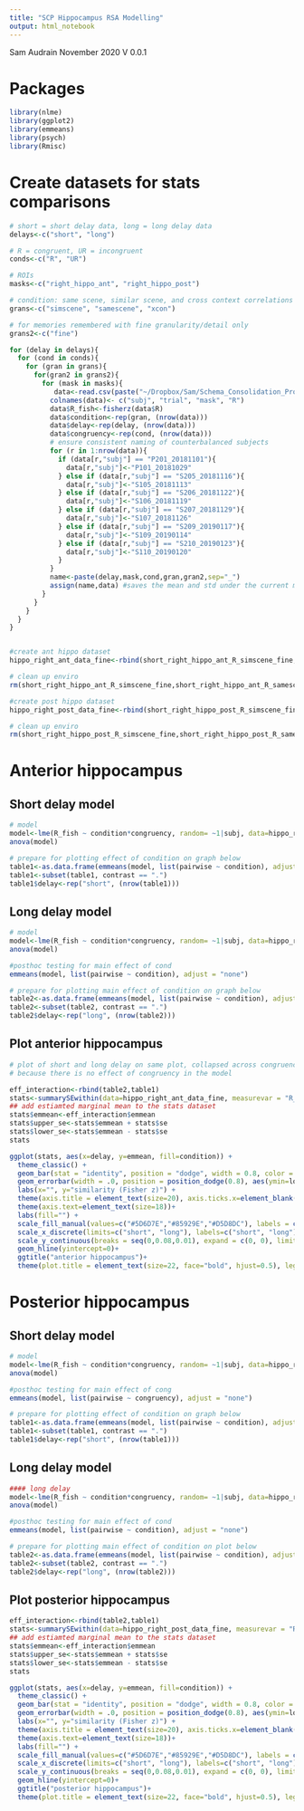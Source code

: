 ```yaml
---
title: "SCP Hippocampus RSA Modelling"
output: html_notebook
---
```


Sam Audrain November 2020 
V 0.0.1

# Packages
```r
library(nlme)
library(ggplot2)
library(emmeans)
library(psych)
library(Rmisc)

```


# Create datasets for stats comparisons
```r

# short = short delay data, long = long delay data
delays<-c("short", "long")

# R = congruent, UR = incongruent
conds<-c("R", "UR")

# ROIs
masks<-c("right_hippo_ant", "right_hippo_post")

# condition: same scene, similar scene, and cross context correlations
grans<-c("simscene", "samescene", "xcon")

# for memories remembered with fine granularity/detail only
grans2<-c("fine")

for (delay in delays){
  for (cond in conds){
    for (gran in grans){
      for(gran2 in grans2){
        for (mask in masks){
           data<-read.csv(paste("~/Dropbox/Sam/Schema_Consolidation_Project/R_SCP/SCP_StatsModels_clean/RSA_output/",cond,"_corrs_",gran,"_fine_",delay,"_",mask,".csv",sep=""),header = FALSE, sep=" ",stringsAsFactors = FALSE)
          colnames(data)<- c("subj", "trial", "mask", "R")
          data$R_fish<-fisherz(data$R)
          data$condition<-rep(gran, (nrow(data)))
          data$delay<-rep(delay, (nrow(data)))
          data$congruency<-rep(cond, (nrow(data)))
          # ensure consistent naming of counterbalanced subjects
          for (r in 1:nrow(data)){
            if (data[r,"subj"] == "P201_20181101"){
              data[r,"subj"]<-"P101_20181029"
            } else if (data[r,"subj"] == "S205_20181116"){
              data[r,"subj"]<-"S105_20181113"
            } else if (data[r,"subj"] == "S206_20181122"){
              data[r,"subj"]<-"S106_20181119"
            } else if (data[r,"subj"] == "S207_20181129"){
              data[r,"subj"]<-"S107_20181126"
            } else if (data[r,"subj"] == "S209_20190117"){
              data[r,"subj"]<-"S109_20190114"
            } else if (data[r,"subj"] == "S210_20190123"){
              data[r,"subj"]<-"S110_20190120"
            }
          }
          name<-paste(delay,mask,cond,gran,gran2,sep="_")
          assign(name,data) #saves the mean and std under the current masks name
        }
      }
    }
  }
}


#create ant hippo dataset 
hippo_right_ant_data_fine<-rbind(short_right_hippo_ant_R_simscene_fine,short_right_hippo_ant_R_samescene_fine,short_right_hippo_ant_R_xcon_fine, short_right_hippo_ant_UR_simscene_fine,short_right_hippo_ant_UR_samescene_fine,short_right_hippo_ant_UR_xcon_fine,long_right_hippo_ant_R_simscene_fine,long_right_hippo_ant_R_samescene_fine,long_right_hippo_ant_R_xcon_fine, long_right_hippo_ant_UR_simscene_fine,long_right_hippo_ant_UR_samescene_fine,long_right_hippo_ant_UR_xcon_fine)

# clean up enviro
rm(short_right_hippo_ant_R_simscene_fine,short_right_hippo_ant_R_samescene_fine,short_right_hippo_ant_R_xcon_fine, short_right_hippo_ant_UR_simscene_fine,short_right_hippo_ant_UR_samescene_fine,short_right_hippo_ant_UR_xcon_fine,long_right_hippo_ant_R_simscene_fine,long_right_hippo_ant_R_samescene_fine,long_right_hippo_ant_R_xcon_fine, long_right_hippo_ant_UR_simscene_fine,long_right_hippo_ant_UR_samescene_fine,long_right_hippo_ant_UR_xcon_fine)

#create post hippo dataset
hippo_right_post_data_fine<-rbind(short_right_hippo_post_R_simscene_fine,short_right_hippo_post_R_samescene_fine,short_right_hippo_post_R_xcon_fine, short_right_hippo_post_UR_simscene_fine,short_right_hippo_post_UR_samescene_fine,short_right_hippo_post_UR_xcon_fine,long_right_hippo_post_R_simscene_fine,long_right_hippo_post_R_samescene_fine,long_right_hippo_post_R_xcon_fine, long_right_hippo_post_UR_simscene_fine,long_right_hippo_post_UR_samescene_fine,long_right_hippo_post_UR_xcon_fine)

# clean up enviro
rm(short_right_hippo_post_R_simscene_fine,short_right_hippo_post_R_samescene_fine,short_right_hippo_post_R_xcon_fine, short_right_hippo_post_UR_simscene_fine,short_right_hippo_post_UR_samescene_fine,short_right_hippo_post_UR_xcon_fine,long_right_hippo_post_R_simscene_fine,long_right_hippo_post_R_samescene_fine,long_right_hippo_post_R_xcon_fine, long_right_hippo_post_UR_simscene_fine,long_right_hippo_post_UR_samescene_fine,long_right_hippo_post_UR_xcon_fine)

```

# Anterior hippocampus

## Short delay model
```r
# model
model<-lme(R_fish ~ condition*congruency, random= ~1|subj, data=hippo_right_ant_data_fine, na.action=na.omit, subset=delay=="short")
anova(model)

# prepare for plotting effect of condition on graph below
table1<-as.data.frame(emmeans(model, list(pairwise ~ condition), adjust = "none"))
table1<-subset(table1, contrast == ".")
table1$delay<-rep("short", (nrow(table1)))

```

## Long delay model 
```r
# model
model<-lme(R_fish ~ condition*congruency, random= ~1|subj, data=hippo_right_ant_data_fine, na.action=na.omit, subset=delay=="long")
anova(model)

#posthoc testing for main effect of cond
emmeans(model, list(pairwise ~ condition), adjust = "none") 

# prepare for plotting main effect of condition on graph below
table2<-as.data.frame(emmeans(model, list(pairwise ~ condition), adjust = "none"))
table2<-subset(table2, contrast == ".")
table2$delay<-rep("long", (nrow(table2)))
```

## Plot anterior hippocampus
```r
# plot of short and long delay on same plot, collapsed across congruency
# because there is no effect of congruency in the model 

eff_interaction<-rbind(table2,table1)
stats<-summarySEwithin(data=hippo_right_ant_data_fine, measurevar = "R_fish", withinvars = c("delay","condition"), idvar = "subj", na.rm=TRUE)
## add estiamted marginal mean to the stats dataset
stats$emmean<-eff_interaction$emmean
stats$upper_se<-stats$emmean + stats$se
stats$lower_se<-stats$emmean - stats$se
stats

ggplot(stats, aes(x=delay, y=emmean, fill=condition)) +
  theme_classic() +
  geom_bar(stat = "identity", position = "dodge", width = 0.8, color = "black") +
  geom_errorbar(width = .0, position = position_dodge(0.8), aes(ymin=lower_se, ymax=upper_se))+
  labs(x="", y="similarity (Fisher z)") +
  theme(axis.title = element_text(size=20), axis.ticks.x=element_blank()) +
  theme(axis.text=element_text(size=18))+
  labs(fill="") +
  scale_fill_manual(values=c("#5D6D7E","#85929E","#D5D8DC"), labels = c("same scene", "similar scene", "other context"))+
  scale_x_discrete(limits=c("short", "long"), labels=c("short", "long"))+
  scale_y_continuous(breaks = seq(0,0.08,0.01), expand = c(0, 0), limits = c(0,0.05))+
  geom_hline(yintercept=0)+
  ggtitle("anterior hippocampus")+
  theme(plot.title = element_text(size=22, face="bold", hjust=0.5), legend.text=element_text(size=16), legend.position = "bottom")

```

# Posterior hippocampus

## Short delay model
```r
# model
model<-lme(R_fish ~ condition*congruency, random= ~1|subj, data=hippo_right_post_data_fine, na.action=na.omit, subset=delay=="short")
anova(model)

#posthoc testing for main effect of cong
emmeans(model, list(pairwise ~ congruency), adjust = "none") 

# prepare for plotting effect of condition on graph below
table1<-as.data.frame(emmeans(model, list(pairwise ~ condition), adjust = "none"))
table1<-subset(table1, contrast == ".")
table1$delay<-rep("short", (nrow(table1)))

```

## Long delay model
```r
#### long delay 
model<-lme(R_fish ~ condition*congruency, random= ~1|subj, data=hippo_right_post_data_fine, na.action=na.omit, subset=delay=="long")
anova(model)

#posthoc testing for main effect of cond
emmeans(model, list(pairwise ~ condition), adjust = "none") 

# prepare for plotting main effect of condition on plot below
table2<-as.data.frame(emmeans(model, list(pairwise ~ condition), adjust = "none"))
table2<-subset(table2, contrast == ".")
table2$delay<-rep("long", (nrow(table2)))
```

## Plot posterior hippocampus
```r

eff_interaction<-rbind(table2,table1)
stats<-summarySEwithin(data=hippo_right_post_data_fine, measurevar = "R_fish", withinvars = c("delay","condition"), idvar = "subj", na.rm=TRUE)
## add estiamted marginal mean to the stats dataset
stats$emmean<-eff_interaction$emmean
stats$upper_se<-stats$emmean + stats$se
stats$lower_se<-stats$emmean - stats$se
stats

ggplot(stats, aes(x=delay, y=emmean, fill=condition)) +
  theme_classic() +
  geom_bar(stat = "identity", position = "dodge", width = 0.8, color = "black") +
  geom_errorbar(width = .0, position = position_dodge(0.8), aes(ymin=lower_se, ymax=upper_se))+
  labs(x="", y="similarity (Fisher z)") +
  theme(axis.title = element_text(size=20), axis.ticks.x=element_blank()) +
  theme(axis.text=element_text(size=18))+
  labs(fill="") +
  scale_fill_manual(values=c("#5D6D7E","#85929E","#D5D8DC"), labels = c("same scene", "similar scene", "other context"))+
  scale_x_discrete(limits=c("short", "long"), labels=c("short", "long"))+
  scale_y_continuous(breaks = seq(0,0.08,0.01), expand = c(0, 0), limits = c(0,0.05))+
  geom_hline(yintercept=0)+
  ggtitle("posterior hippocampus")+
  theme(plot.title = element_text(size=22, face="bold", hjust=0.5), legend.text=element_text(size=16), legend.position = "bottom")

```




